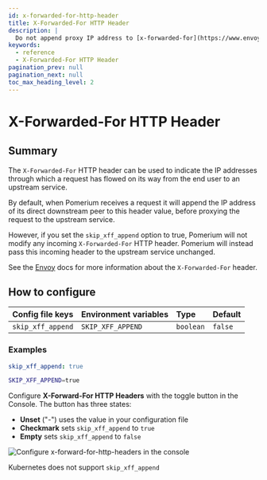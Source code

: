 ```yaml
---
id: x-forwarded-for-http-header
title: X-Forwarded-For HTTP Header
description: |
  Do not append proxy IP address to [x-forwarded-for](https://www.envoyproxy.io/docs/envoy/latest/configuration/http/http_conn_man/headers.html?highlight=skip_xff_append#x-forwarded-for).
keywords:
  - reference
  - X-Forwarded-For HTTP Header
pagination_prev: null
pagination_next: null
toc_max_heading_level: 2
---
```



# X-Forwarded-For HTTP Header

## Summary

The `X-Forwarded-For` HTTP header can be used to indicate the IP addresses through which a request has flowed on its way from the end user to an upstream service.

By default, when Pomerium receives a request it will append the IP address of its direct downstream peer to this header value, before proxying the request to the upstream service.

However, if you set the `skip_xff_append` option to true, Pomerium will not modify any incoming `X-Forwarded-For` HTTP header. Pomerium will instead pass this incoming header to the upstream service unchanged.

See the [Envoy](https://www.envoyproxy.io/docs/envoy/latest/configuration/http/http_conn_man/headers.html?highlight=skip_xff_append#x-forwarded-for) docs for more information about the `X-Forwarded-For` header.

## How to configure

<Tabs>
<TabItem value="Core" label="Core">

| **Config file keys** | **Environment variables** | **Type**  | **Default** |
| :------------------- | :------------------------ | :-------- | :---------- |
| `skip_xff_append`    | `SKIP_XFF_APPEND`         | `boolean` | `false`     |

### Examples

```yaml
skip_xff_append: true
```

```bash
SKIP_XFF_APPEND=true
```

</TabItem>
<TabItem value="Enterprise" label="Enterprise">

Configure **X-Forward-For HTTP Headers** with the toggle button in the Console. The button has three states:

- **Unset** ("-") uses the value in your configuration file
- **Checkmark** sets `skip_xff_append` to `true`
- **Empty** sets `skip_xff_append` to `false`

![Configure x-forward-for-http-headers in the console](./img/headers/x-forwarded-for-http-header.png)

</TabItem>
<TabItem value="Kubernetes" label="Kubernetes">

Kubernetes does not support `skip_xff_append`

</TabItem>
</Tabs>

